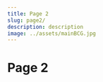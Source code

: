 ```yaml
---
title: Page 2
slug: page2/
description: description
image: ../assets/mainBCG.jpg
---
```



<SEO
  title={props.pageContext.frontmatter.title}
  description={props.pageContext.frontmatter.description}
/>

# Page 2
